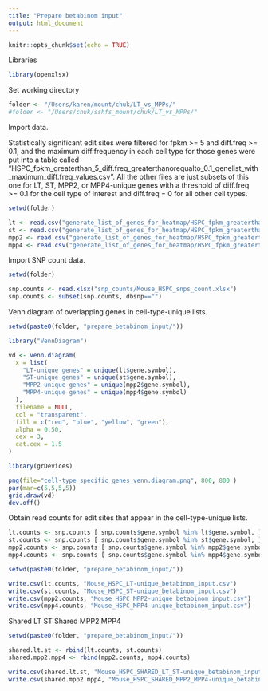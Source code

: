 ```yaml
---
title: "Prepare betabinom input"
output: html_document
---
```


```r
knitr::opts_chunk$set(echo = TRUE)
```

Libraries

```r
library(openxlsx)
```

Set working directory

```r
folder <- "/Users/karen/mount/chuk/LT_vs_MPPs/"
#folder <- "/Users/chuk/sshfs_mount/chuk/LT_vs_MPPs/"
```

Import data.

Statistically significant edit sites were filtered for fpkm >= 5 and diff.freq >= 0.1, and the maximum diff.frequency in each cell type for those genes were put into a table called "HSPC_fpkm_greaterthan_5_diff.freq_greaterthanorequalto_0.1_genelist_with_maximum_diff.freq_values.csv". All the other files are just subsets of this one for LT, ST, MPP2, or MPP4-unique genes with a threshold of diff.freq >= 0.1 for the cell type of interest and diff.freq = 0 for all other cell types.

```r
setwd(folder)

lt <- read.csv("generate_list_of_genes_for_heatmap/HSPC_fpkm_greaterthan_1_diff.freq_greaterthanorequalto_0.1_genelist_with_maximum_diff.freq_values_LT-UNIQUE.csv")
st <- read.csv("generate_list_of_genes_for_heatmap/HSPC_fpkm_greaterthan_1_diff.freq_greaterthanorequalto_0.1_genelist_with_maximum_diff.freq_values_ST-UNIQUE.csv")
mpp2 <- read.csv("generate_list_of_genes_for_heatmap/HSPC_fpkm_greaterthan_1_diff.freq_greaterthanorequalto_0.1_genelist_with_maximum_diff.freq_values_MPP2-UNIQUE.csv")
mpp4 <- read.csv("generate_list_of_genes_for_heatmap/HSPC_fpkm_greaterthan_1_diff.freq_greaterthanorequalto_0.1_genelist_with_maximum_diff.freq_values_MPP4-UNIQUE.csv")
```

Import SNP count data.

```r
setwd(folder)

snp.counts <- read.xlsx("snp_counts/Mouse_HSPC_snps_count.xlsx")
snp.counts <- subset(snp.counts, dbsnp=="")
```

Venn diagram of overlapping genes in cell-type-unique lists.

```r
setwd(paste0(folder, "prepare_betabinom_input/"))

library("VennDiagram")

vd <- venn.diagram(
  x = list(
    "LT-unique genes" = unique(lt$gene.symbol),
    "ST-unique genes" = unique(st$gene.symbol),
    "MPP2-unique genes" = unique(mpp2$gene.symbol),
    "MPP4-unique genes" = unique(mpp4$gene.symbol)
  ),
  filename = NULL,
  col = "transparent",
  fill = c("red", "blue", "yellow", "green"),
  alpha = 0.50,
  cex = 3,
  cat.cex = 1.5
)

library(grDevices)

png(file="cell-type_specific_genes_venn.diagram.png", 800, 800 )
par(mar=c(5,5,5,5))
grid.draw(vd)
dev.off()

```


Obtain read counts for edit sites that appear in the cell-type-unique lists.

```r
lt.counts <- snp.counts [ snp.counts$gene.symbol %in% lt$gene.symbol, ]
st.counts <- snp.counts [ snp.counts$gene.symbol %in% st$gene.symbol, ]
mpp2.counts <- snp.counts [ snp.counts$gene.symbol %in% mpp2$gene.symbol, ]
mpp4.counts <- snp.counts [ snp.counts$gene.symbol %in% mpp4$gene.symbol, ]

setwd(paste0(folder, "prepare_betabinom_input/"))

write.csv(lt.counts, "Mouse_HSPC_LT-unique_betabinom_input.csv")
write.csv(st.counts, "Mouse_HSPC_ST-unique_betabinom_input.csv")
write.csv(mpp2.counts, "Mouse_HSPC_MPP2-unique_betabinom_input.csv")
write.csv(mpp4.counts, "Mouse_HSPC_MPP4-unique_betabinom_input.csv")
```

Shared LT ST
Shared MPP2 MPP4

```r
setwd(paste0(folder, "prepare_betabinom_input/"))

shared.lt.st <- rbind(lt.counts, st.counts)
shared.mpp2.mpp4 <- rbind(mpp2.counts, mpp4.counts)

write.csv(shared.lt.st, "Mouse_HSPC_SHARED_LT_ST-unique_betabinom_input.csv")
write.csv(shared.mpp2.mpp4, "Mouse_HSPC_SHARED_MPP2_MPP4-unique_betabinom_input.csv")
```

















